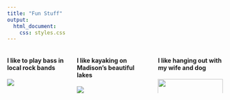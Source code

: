 ```yaml
---
title: "Fun Stuff"
output:
  html_document: 
    css: styles.css
---
```

:::::: {.columns}

:::{.column}

#### I like to play bass in local rock bands

<div class="fun-img"><img src="images/bass.png"/></div>

:::  

:::{.column}
#### I like kayaking on Madison's beautiful lakes

<div class="fun-img"><img src="images/kayak.png"/></div>
:::  

:::{.column}
#### I like hanging out with my wife and dog

<div class="fun-img"><img src="images/dog.png" width="100%" /></div>
::: 

::::::